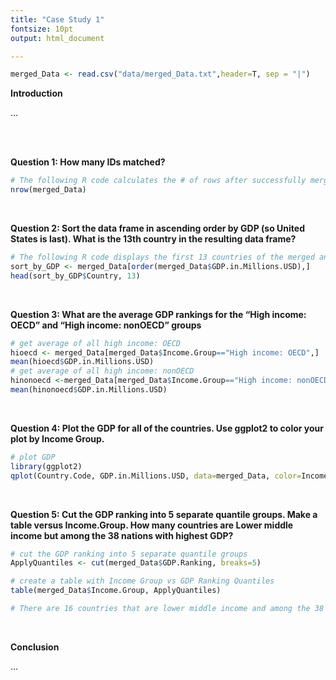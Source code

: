 ```yaml
---
title: "Case Study 1"
fontsize: 10pt
output: html_document

---
```

```r
merged_Data <- read.csv("data/merged_Data.txt",header=T, sep = "|")
```
<b>Introduction</b>
<br>
<p>
...
</p>
<br>
<br>

<b>Question 1: How many IDs matched?</b>
```r
# The following R code calculates the # of rows after successfully merging the GDP and Education datasets.
nrow(merged_Data)
```
<br>

<b>Question 2: Sort the data frame in ascending order by GDP (so United States is last). What is the 13th country in the resulting data frame?</b>
```r
# The following R code displays the first 13 countries of the merged and then sorted by GDP data.
sort_by_GDP <- merged_Data[order(merged_Data$GDP.in.Millions.USD),]
head(sort_by_GDP$Country, 13)
```
<br>

<b>Question 3: What are the average GDP rankings for the "High income: OECD" and "High income: nonOECD" groups</b>
```r

# get average of all high income: OECD
hioecd <- merged_Data[merged_Data$Income.Group=="High income: OECD",]
mean(hioecd$GDP.in.Millions.USD)
# get average of all high income: nonOECD
hinonoecd <-merged_Data[merged_Data$Income.Group=="High income: nonOECD",]
mean(hinonoecd$GDP.in.Millions.USD)
```
<br>

<b>Question 4: Plot the GDP for all of the countries. Use ggplot2 to color your plot by Income Group.</b>
```r
# plot GDP
library(ggplot2)
qplot(Country.Code, GDP.in.Millions.USD, data=merged_Data, color=Income.Group, geom="point", xlab="Country Code", ylab="GDP", main="Country Code by GDP")
```
<br>

<b>Question 5: Cut the GDP ranking into 5 separate quantile groups. Make a table versus Income.Group. How many countries are Lower middle income but among the 38 nations with highest GDP?</b>
```r
# cut the GDP ranking into 5 separate quantile groups
ApplyQuantiles <- cut(merged_Data$GDP.Ranking, breaks=5)

# create a table with Income Group vs GDP Ranking Quantiles 
table(merged_Data$Income.Group, ApplyQuantiles)

# There are 16 countries that are lower middle income and among the 38 nations in the highest quantile group
```
<br>

<b>Conclusion</b>
<br>
<p>
...
</p>

